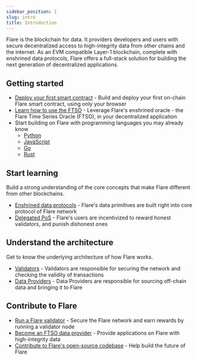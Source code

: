 ```yaml
---
sidebar_position: 1
slug: intro
title: Introduction
---
```


Flare is the blockchain for data. It providers developers and users with secure decentralized access to high-integrity data from other chains and the internet. As an EVM compatible Layer-1 blockchain, complete with enshrined data protocols, Flare offers a full-stack solution for building the next generation of decentralized applications.

## Getting started

- [Deploy your first smart contract](../../guides/deploy-first-contract) - Build and deploy your first on-chain Flare smart contract, using only your browser
- [Learn how to use the FTSO](../ftso/guides/basic-integration) - Leverage Flare's enshrined oracle - the Flare Time Series Oracle (FTSO), in your decentralized application
- Start building on Flare with programming languages you may already know
  - [Python](../../guides/flare-for-python-developers)
  - [JavaScript](../../guides/flare-for-javascript-developers)
  - [Go](../../guides/flare-for-go-developers)
  - [Rust](../../guides/flare-for-rust-developers)

## Start learning

Build a strong understanding of the core concepts that make Flare different from other blockchains.

- [Enshrined data protocols](../../guides/what-is-enshrining) - Flare's data primitives are built right into core protocol of Flare network
- [Delegated PoS](../../guides/what-is-dpos) - Flare's users are incentivized to reward honest validators, and punish dishonest ones

## Understand the architecture

Get to know the underlying architecture of how Flare works.

- [Validators](../../guides/what-is-a-flare-validator) - Validators are responsible for securing the network and checking the validity of transactions
- [Data Providers](../../guides/what-is-a-flare-data-provider) - Data Providers are responsible for sourcing off-chain data and bringing it to Flare

## Contribute to Flare

- [Run a Flare validator](../run-a-node/validator-node) - Secure the Flare network and earn rewards by running a validator node
- [Become an FTSO data provider](../../guides/become-a-data-provider) - Provide applications on Flare with high-integrity data
- [Contribute to Flare's open-source codebase](https://github.com/flare-foundation) - Help build the future of Flare
